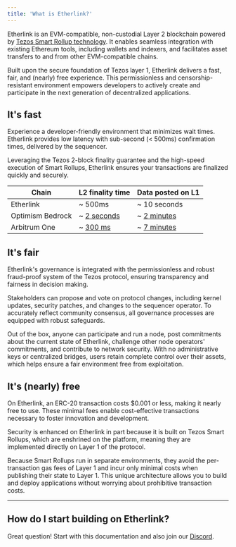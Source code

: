 ```yaml
---
title: 'What is Etherlink?'
---
```



Etherlink is an EVM-compatible, non-custodial Layer 2 blockchain powered by [Tezos Smart Rollup technology](https://tezos.com/developers/smart-rollups/).
It enables seamless integration with existing Ethereum tools, including wallets and indexers, and facilitates asset transfers to and from other EVM-compatible chains.

Built upon the secure foundation of Tezos layer 1, Etherlink delivers a fast, fair, and (nearly) free experience.
This permissionless and censorship-resistant environment empowers developers to actively create and participate in the next generation of decentralized applications.

## It's fast

Experience a developer-friendly environment that minimizes wait times.
Etherlink provides low latency with sub-second (< 500ms) confirmation times, delivered by the sequencer.

Leveraging the Tezos 2-block finality guarantee and the high-speed execution of Smart Rollups, Etherlink ensures your transactions are finalized quickly and securely.

Chain | L2 finality time | Data posted on L1
--- | --- | ---
Etherlink | ~ 500ms | ~ 10 seconds
Optimism Bedrock | ~ [2 seconds](https://community.optimism.io/docs/developers/build/differences/#blocks) | ~ [2 minutes](https://optimistic.etherscan.io/batches)
Arbitrum One | ~ [300 ms](https://arbiscan.io/) | ~ [7 minutes](https://arbiscan.io/batches)

## It's fair

Etherlink's governance is integrated with the permissionless and robust fraud-proof system of the Tezos protocol, ensuring transparency and fairness in decision making.

Stakeholders can propose and vote on protocol changes, including kernel updates, security patches, and changes to the sequencer operator.
To accurately reflect community consensus, all governance processes are equipped with robust safeguards.

Out of the box, anyone can participate and run a node, post commitments about the current state of Etherlink, challenge other node operators' commitments, and contribute to network security.
With no administrative keys or centralized bridges, users retain complete control over their assets, which helps ensure a fair environment free from exploitation.

## It's (nearly) free

On Etherlink, an ERC-20 transaction costs $0.001 or less, making it nearly free to use.
These minimal fees enable cost-effective transactions necessary to foster innovation and development.

Security is enhanced on Etherlink in part because it is built on Tezos Smart Rollups, which are enshrined on the platform, meaning they are implemented directly on Layer 1 of the protocol.

Because Smart Rollups run in separate environments, they avoid the per-transaction gas fees of Layer 1 and incur only minimal costs when publishing their state to Layer 1.
This unique architecture allows you to build and deploy applications without worrying about prohibitive transaction costs.

***

## How do I start building on Etherlink?

Great question! Start with this documentation and also join our [Discord](https://discord.gg/etherlink).
